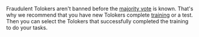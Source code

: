 <Cut title="Fraudulent Tolokers submit assignments with empty response fields. Are they going to be banned before the responses of other Tolokers are known?">

Fraudulent Tolokers aren't banned before the [majority vote](/docs-new/guide/mvote) is known. That's why we recommend that you have new Tolokers complete [training](/docs-new/guide/train) or a test. Then you can select the Tolokers that successfully completed the training to do your tasks.

</Cut>